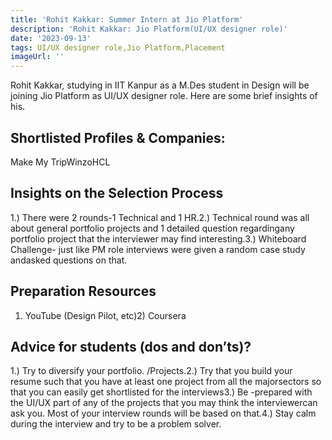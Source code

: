 ```yaml
---
title: 'Rohit Kakkar: Summer Intern at Jio Platform'
description: 'Rohit Kakkar: Jio Platform(UI/UX designer role)'
date: '2023-09-13'
tags: UI/UX designer role,Jio Platform,Placement
imageUrl: ''
---
```


Rohit Kakkar, studying in IIT Kanpur as a M.Des student in Design will be joining Jio Platform as UI/UX designer role. Here are some brief insights of his.

## Shortlisted Profiles & Companies:
Make My TripWinzoHCL

## Insights on the Selection Process
1.) There were 2 rounds-1 Technical and 1 HR.2.) Technical round was all about general portfolio projects and 1 detailed question regardingany portfolio project that the interviewer may find interesting.3.) Whiteboard Challenge- just like PM role interviews were given a random case study andasked questions on that.

##  Preparation Resources
1) YouTube (Design Pilot, etc)2) Coursera

## Advice for students (dos and don’ts)? 
1.) Try to diversify your portfolio. /Projects.2.) Try that you build your resume such that you have at least one project from all the majorsectors so that you can easily get shortlisted for the interviews3.) Be -prepared with the UI/UX part of any of the projects that you may think the interviewercan ask you. Most of your interview rounds will be based on that.4.) Stay calm during the interview and try to be a problem solver.

